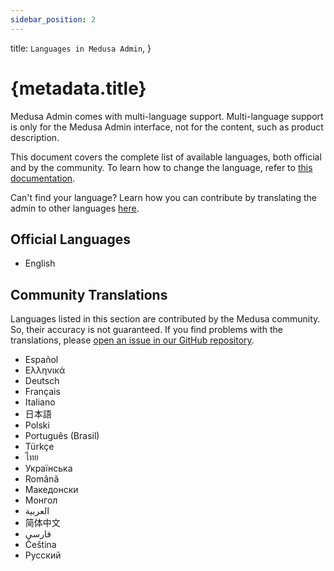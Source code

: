 ```yaml
---
sidebar_position: 2
---
```


  title: `Languages in Medusa Admin`,
}

# {metadata.title}

Medusa Admin comes with multi-language support. Multi-language support is only for the Medusa Admin interface, not for the content, such as product description.

This document covers the complete list of available languages, both official and by the community. To learn how to change the language, refer to [this documentation](../../settings/profile/page.mdx).

<Note>

Can't find your language? Learn how you can contribute by translating the admin to other languages [here](!docs!/learn/contribution-guidelines/admin-translations).

</Note>

## Official Languages

- English

## Community Translations

<Note>

Languages listed in this section are contributed by the Medusa community. So, their accuracy is not guaranteed. If you find problems with the translations, please [open an issue in our GitHub repository](https://github.com/medusajs/medusa/issues).

</Note>

- Español
- Ελληνικά
- Deutsch
- Français
- Italiano
- 日本語
- Polski
- Português (Brasil)
- Türkçe
- ไทย
- Українська
- Română
- Македонски
- Монгол
- العربية
- 简体中文
- فارسی
- Čeština
- Русский
